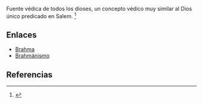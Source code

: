 Fuente védica de todos los dioses, un concepto védico muy similar al Dios único predicado en Salem. <ref>{{lib|LU|94|1|5}}</ref> 

== Enlaces ==

* [[Brahma]]
* [[Brahmánismo]]


== Referencias ==
<references />
